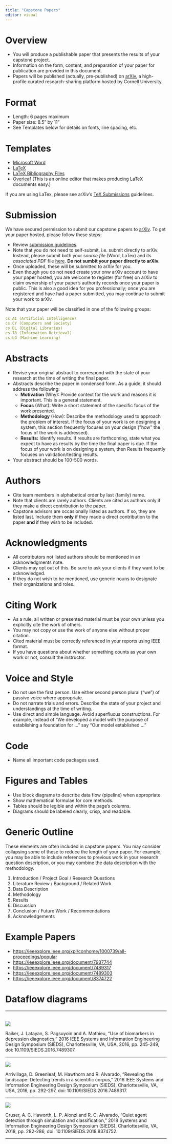 ```yaml
---
title: "Capstone Papers"
editor: visual
---
```


# Overview

-   You will produce a publishable paper that presents the results of your capstone project.
-   Information on the form, content, and preparation of your paper for publication are provided in this document.
-   Papers will be published (actually, pre-published) on [arXiv](https://info.arxiv.org/about/index.html), a high-profile curated research-sharing platform hosted by Cornell University. 

# Format

-   Length: $6$ pages maximum
-   Paper size: $8.5$" by $11$"
-   See Templates below for details on fonts, line spacing, etc.

# Templates

-   [Microsoft Word](https://www.ieee.org/content/dam/ieee-org/ieee/web/org/conferences/conference-template-letter.docx)
-   [LaTeX](https://www.ieee.org/content/dam/ieee-org/ieee/web/org/pubs/conference-latex-template_10-17-19.zip)
-   [LaTeX Bibliography Files](https://www.ieee.org/content/dam/ieee-org/ieee/web/org/conferences/IEEEtranBST2.zip)
-   [Overleaf](https://www.overleaf.com/latex/templates/ieee-conference-template/grfzhhncsfqn) (This is an online editor that makes producing LaTeX documents easy.)

If you are using LaTex, please see arXiv's [TeX Submissions](https://info.arxiv.org/help/submit_tex.html) guidelines.

# Submission

We have secured permission to submit our capstone papers to [arXiv](https://info.arxiv.org/about/index.html). To get your paper hosted, please follow these steps:

<!--
- Complete [author registration](https://info.arxiv.org/help/registerhelp.html) on arXiv.
-->
- Review [submission guidelines](https://info.arxiv.org/help/submit.html).
- Note that you do not need to self-submit, i.e. submit directly to arXiv. Instead, please submit both your _source file_ (Word, LaTex) and its _associated PDF_ file [here](https://myuva.sharepoint.com/:f:/s/CapstoneDayMay2023/EkdVw1Lez4pOtvojEdbmucYBgx1rn85QMb65Wiz6asblgg?e=Rri0iJ). **Do not sumbit your paper directly to arXiv.**
- Once uploaded, these will be submitted to arXiv for you.
- Even though you do not need create your onw arXiv account to have your paper hosted, you  are welcome to register (for free) on arXiv to claim ownership of your paper's authority records once your paper is public. This is also a good idea for you professionally; once you are registered and have had a paper submitted, you may continue to submit your work to arXiv.

Note that your paper will be classified in one of the following groups:

```yaml
cs.AI (Artificial Intelligence)
cs.CY (Computers and Society)
cs.DL (Digital Libraries)
cs.IR (Information Retrieval)
cs.LG (Machine Learning)
```


# Abstracts

-   Revise your original abstract to correspond with the state of your research at the time of writing the final paper.
-   Abstracts describe the paper in condensed form. As a guide, it should address the following:
    -   **Motivation** (Why): Provide context for the work and reasons it is important. This is a general statement.
    -   **Focus** (What): Write a short statement of the specific focus of the work presented.
    -   **Methodology** (How): Describe the methodology used to approach the problem of interest. If the focus of your work is on designing a system, this section frequently focuses on your design (\"how\" the focus of the work is addressed).
    -   **Results:** Identify results. If results are forthcoming, state what you expect to have as results by the time the final paper is due. If the focus of your work is on designing a system, then Results frequently focuses on validation/testing results.
-   Your abstract should be 100-500 words.

# Authors

-   Cite team members in alphabetical order by last (family) name.
-   Note that clients are rarely authors. Clients are cited as authors only if they make a direct contribution to the paper.
-   Capstone advisors are occasionally listed as authors. If so, they are listed last. Include them **only** if they made a direct contribution to the paper **and** if they wish to be included.

# Acknowledgments

-   All contributors not listed authors should be mentioned in an acknowledgments note.
-   Clients may opt out of this. Be sure to ask your clients if they want to be acknowledged.
-   If they do not wish to be mentioned, use generic nouns to designate their organizations and roles.

# Citing Work

-   As a rule, all written or presented material must be your own unless you explicitly cite the work of others. 
-   You may not copy or use the work of anyone else without proper citation.
-   Cited material must be correctly referenced in your reports using IEEE format.
-   If you have questions about whether something counts as your own work or not, consult the instructor.

# Voice and Style

-   Do not use the first person. Use either second person plural ("we") of passive voice where appropriate.
-   Do not narrate trials and errors. Describe the state of your project and understandings at the time of writing.
-   Use direct and simple language. Avoid superfluous constructions. For example, instead of "We developed a model with the purpose of establishing a foundation for \..." say "Our model established \..."

# Code

-   Name all important code packages used.

# Figures and Tables

-   Use block diagrams to describe data flow (pipeline) when appropriate.
-   Show mathematical formulae for core methods.
-   Tables should be legible and within the page's columns.
-   Diagrams should be labeled clearly, crisp, and readable.

# Generic Outline

These elements are often included in capstone papers. You may consider collapsing some of these to reduce the length of your paper. For example, you may be able to include references to previous work in your research question description, or you may combine the data description with the methodology.

1.  Introduction / Project Goal / Research Questions
2.  Literature Review / Background / Related Work
3.  Data Description
4.  Methodology
5.  Results
6.  Discussion
7.  Conclusion / Future Work / Recommendations
8.  Acknowledgements

# Example Papers

-   <https://ieeexplore.ieee.org/xpl/conhome/1000739/all-proceedings/popular>
-   <https://ieeexplore.ieee.org/document/7937744>
-   [https://ieeexplore.ieee.org/document/7489317](https://ieeexplore.ieee.org/document/7489317/)
-   [https://ieeexplore.ieee.org/document/7489303](https://ieeexplore.ieee.org/document/7489303/)
-   [https://ieeexplore.ieee.org/document/8374722](https://ieeexplore.ieee.org/document/8374722/)

# Dataflow diagrams

------------------------------------------------------------------------

[\
]{.underline}![](images/image2021-11-11_18-48-45.png)

Raiker, J. Latayan, S. Pagsuyoin and A. Mathieu, "Use of biomarkers in depression diagnostics," 2016 IEEE Systems and Information Engineering Design Symposium (SIEDS), Charlottesville, VA, USA, 2016, pp. 245-249, doi: 10.1109/SIEDS.2016.7489307.

------------------------------------------------------------------------

![](images/image2021-11-11_18-49-15.png)

Arrivillaga, D. Greenleaf, M. Hawthorn and R. Alvarado, "Revealing the landscape: Detecting trends in a scientific corpus," 2016 IEEE Systems and Information Engineering Design Symposium (SIEDS), Charlottesville, VA, USA, 2016, pp. 292-297, doi: 10.1109/SIEDS.2016.7489317.

------------------------------------------------------------------------

![](images/image2021-11-11_18-49-47.png)

Cruser, A. C. Haworth, L. P. Alonzi and R. C. Alvarado, "Quiet agent detection through simulation and classification," 2018 Systems and Information Engineering Design Symposium (SIEDS), Charlottesville, VA, 2018, pp. 282-286, doi: 10.1109/SIEDS.2018.8374752.[\
]{.underline}

------------------------------------------------------------------------
